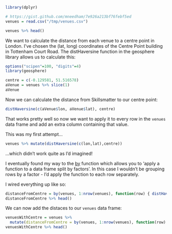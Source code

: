 


```r
library(dplyr)

# https://gist.github.com/mneedham/7e926a213bf76febf5ed
venues = read.csv("/tmp/venues.csv")

venues %>% head()
```

We want to calculate the distance from each venue to a centre point in London. I've chosen the (lat, long) coordinates of the Centre Point building in Tottenham Court Road. The distHaversine function in the geosphere library allows us to calculate this:

```r
options("scipen"=100, "digits"=4)
library(geosphere)

centre = c(-0.129581, 51.516578)
aVenue = venues %>% slice(1)
aVenue
```

Now we can calculate the distance from Skillsmatter to our centre point:

```r
distHaversine(c(aVenue$lon, aVenue$lat), centre)
```

That works pretty well so now we want to apply it to every row in the `venues` data frame and add an extra column containing that value. 

This was my first attempt...

```r
venues %>% mutate(distHaversine(c(lon,lat),centre))
```

...which didn't work quite as I'd imagined! 

I eventually found my way to the <a href="https://stat.ethz.ch/R-manual/R-devel/library/base/html/by.html">by</a> function which allows you to 'apply a function to a data frame split by factors'. In this case I wouldn't be grouping rows by a factor - I'd apply the function to each row separately.

I wired everything up like so:

```r
distanceFromCentre = by(venues, 1:nrow(venues), function(row) { distHaversine(c(row$lon, row$lat), centre)  })
distanceFromCentre %>% head()
```

We can now add the distaces to our `venues` data frame:

```r
venuesWithCentre = venues %>% 
  mutate(distanceFromCentre = by(venues, 1:nrow(venues), function(row) { distHaversine(c(row$lon, row$lat), centre)  }))
venuesWithCentre %>% head()
```